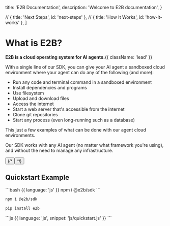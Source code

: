 
  title: 'E2B Documentation',
  description:
    'Welcome to E2B documentation',
}

  // { title: 'Next Steps', id: 'next-steps' },
  // { title: 'How It Works', id: 'how-it-works' },
]

<HeroPattern />

# What is E2B?

**E2B is a cloud operating system for AI agents.**{{ className: 'lead' }}

With a single line of our SDK, you can give your AI agent a sandboxed cloud environment where your agent can do any of the following (and more):
- Run any code and terminal command in a sandboxed environment
- Install dependencies and programs
- Use filesystem
- Upload and download files
- Access the internet
- Start a web server that's accessible from the internet
- Clone git repositories
- Start any process (even long-running such as a database)

This just a few examples of what can be done with our agent cloud environments.

Our SDK works with any AI agent (no matter what framework you're using), and without the need to manage any infrastructure.

<div className="not-prose mb-16 mt-6 flex gap-3">
  <Button href="/getting-started/installation" arrow="right" children="Getting Started" />
  {/* <Button href="/examples/overview" variant="outline" children="Explore Examples" /> */}
</div>

## Quickstart Example
<CodeGroup>
```bash {{ language: 'js' }}
npm i @e2b/sdk
```

```bash {{ language: 'ts' }}
npm i @e2b/sdk
```

```bash {{ language: 'python' }}
pip install e2b
```
</CodeGroup>

<CodeGroup>
```js {{ language: 'js', snippet: 'js/quickstart.js' }}
```

```ts {{ language: 'ts', snippet: 'ts/quickstart.ts' }}
```

```py {{ language: 'python', snippet: 'python/fs_ls.py'}}
```
</CodeGroup>
